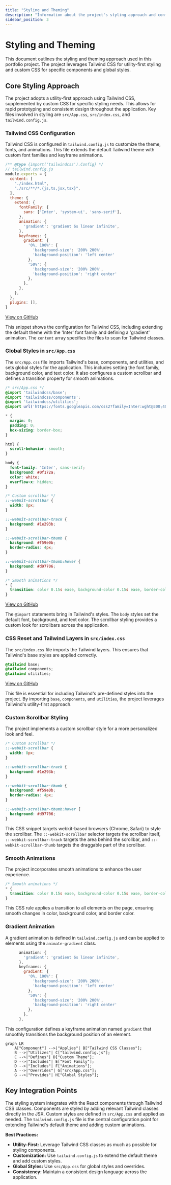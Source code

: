 ```yaml
---
title: "Styling and Theming"
description: "Information about the project's styling approach and configuration."
sidebar_position: 3
---
```


# Styling and Theming

This document outlines the styling and theming approach used in this portfolio project. The project leverages Tailwind CSS for utility-first styling and custom CSS for specific components and global styles.

## Core Styling Approach

The project adopts a utility-first approach using Tailwind CSS, supplemented by custom CSS for specific styling needs. This allows for rapid prototyping and consistent design throughout the application. Key files involved in styling are `src/App.css`, `src/index.css`, and `tailwind.config.js`.

### Tailwind CSS Configuration

Tailwind CSS is configured in `tailwind.config.js` to customize the theme, fonts, and animations. This file extends the default Tailwind theme with custom font families and keyframe animations.

```javascript title="tailwind.config.js"
/** @type {import('tailwindcss').Config} */
// tailwind.config.js
module.exports = {
  content: [
    "./index.html",
    "./src/**/*.{js,ts,jsx,tsx}",
  ],
  theme: {
    extend: {
      fontFamily: {
        sans: ['Inter', 'system-ui', 'sans-serif'],
      },
      animation: {
        'gradient': 'gradient 6s linear infinite',
      },
      keyframes: {
        gradient: {
          '0%, 100%': {
            'background-size': '200% 200%',
            'background-position': 'left center'
          },
          '50%': {
            'background-size': '200% 200%',
            'background-position': 'right center'
          },
        },
      },
    },
  },
  plugins: [],
}
```

[View on GitHub](https://github.com/santrupt29/portfolio/blob/main/tailwind.config.js)

This snippet shows the configuration for Tailwind CSS, including extending the default theme with the 'Inter' font family and defining a 'gradient' animation. The `content` array specifies the files to scan for Tailwind classes.

### Global Styles in `src/App.css`

The `src/App.css` file imports Tailwind's base, components, and utilities, and sets global styles for the application. This includes setting the font family, background color, and text color. It also configures a custom scrollbar and defines a transition property for smooth animations.

```css title="src/App.css"
/* src/App.css */
@import 'tailwindcss/base';
@import 'tailwindcss/components';
@import 'tailwindcss/utilities';
@import url('https://fonts.googleapis.com/css2?family=Inter:wght@300;400;500;600;700;800;900&display=swap');

* {
  margin: 0;
  padding: 0;
  box-sizing: border-box;
}

html {
  scroll-behavior: smooth;
}

body {
  font-family: 'Inter', sans-serif;
  background: #0f172a;
  color: white;
  overflow-x: hidden;
}

/* Custom scrollbar */
::-webkit-scrollbar {
  width: 8px;
}

::-webkit-scrollbar-track {
  background: #1e293b;
}

::-webkit-scrollbar-thumb {
  background: #f59e0b;
  border-radius: 4px;
}

::-webkit-scrollbar-thumb:hover {
  background: #d97706;
}

/* Smooth animations */
* {
  transition: color 0.15s ease, background-color 0.15s ease, border-color 0.15s ease;
}
```

[View on GitHub](https://github.com/santrupt29/portfolio/blob/main/src/App.css)

The `@import` statements bring in Tailwind's styles. The `body` styles set the default font, background, and text color. The scrollbar styling provides a custom look for scrollbars across the application.

### CSS Reset and Tailwind Layers in `src/index.css`

The `src/index.css` file imports the Tailwind layers. This ensures that Tailwind's base styles are applied correctly.

```css title="src/index.css"
@tailwind base;
@tailwind components;
@tailwind utilities;
```

[View on GitHub](https://github.com/santrupt29/portfolio/blob/main/src/index.css)

This file is essential for including Tailwind's pre-defined styles into the project. By importing `base`, `components`, and `utilities`, the project leverages Tailwind's utility-first approach.

### Custom Scrollbar Styling

The project implements a custom scrollbar style for a more personalized look and feel.

```css
/* Custom scrollbar */
::-webkit-scrollbar {
  width: 8px;
}

::-webkit-scrollbar-track {
  background: #1e293b;
}

::-webkit-scrollbar-thumb {
  background: #f59e0b;
  border-radius: 4px;
}

::-webkit-scrollbar-thumb:hover {
  background: #d97706;
}
```

This CSS snippet targets webkit-based browsers (Chrome, Safari) to style the scrollbar. The `::-webkit-scrollbar` selector targets the scrollbar itself, `::-webkit-scrollbar-track` targets the area behind the scrollbar, and `::-webkit-scrollbar-thumb` targets the draggable part of the scrollbar.

### Smooth Animations

The project incorporates smooth animations to enhance the user experience.

```css
/* Smooth animations */
* {
  transition: color 0.15s ease, background-color 0.15s ease, border-color 0.15s ease;
}
```

This CSS rule applies a transition to all elements on the page, ensuring smooth changes in color, background color, and border color.

### Gradient Animation

A gradient animation is defined in `tailwind.config.js` and can be applied to elements using the `animate-gradient` class.

```javascript
      animation: {
        'gradient': 'gradient 6s linear infinite',
      },
      keyframes: {
        gradient: {
          '0%, 100%': {
            'background-size': '200% 200%',
            'background-position': 'left center'
          },
          '50%': {
            'background-size': '200% 200%',
            'background-position': 'right center'
          },
        },
      },
```

This configuration defines a keyframe animation named `gradient` that smoothly transitions the background position of an element.





```mermaid
graph LR
    A["Component"] -->|"Applies"| B["Tailwind CSS Classes"];
    B -->|"Utilizes"| C["tailwind.config.js"];
    C -->|"Defines"| D["Custom Theme"];
    D -->|"Includes"| E["Font Family"];
    D -->|"Includes"| F["Animations"];
    A -->|"Overrides"| G["src/App.css"];
    G -->|"Provides"| H["Global Styles"];
```



## Key Integration Points

The styling system integrates with the React components through Tailwind CSS classes. Components are styled by adding relevant Tailwind classes directly in the JSX. Custom styles are defined in `src/App.css` and applied as needed. The `tailwind.config.js` file is the central configuration point for extending Tailwind's default theme and adding custom animations.

**Best Practices:**

*   **Utility-First:** Leverage Tailwind CSS classes as much as possible for styling components.
*   **Customization:** Use `tailwind.config.js` to extend the default theme and add custom styles.
*   **Global Styles:** Use `src/App.css` for global styles and overrides.
*   **Consistency:** Maintain a consistent design language across the application.
```
```
